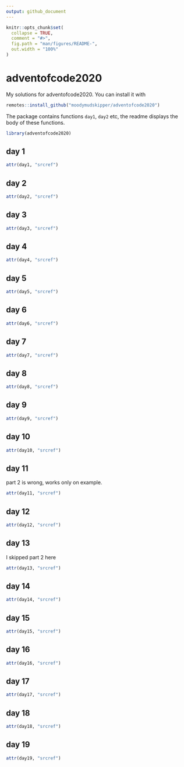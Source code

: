 ```yaml
---
output: github_document
---
```


<!-- README.md is generated from README.Rmd. Please edit that file -->

```r
knitr::opts_chunk$set(
  collapse = TRUE,
  comment = "#>",
  fig.path = "man/figures/README-",
  out.width = "100%"
)
```

# adventofcode2020

My solutions for adventofcode2020. You can install it with

```r
remotes::install_github("moodymudskipper/adventofcode2020")
```

The package contains functions `day1`, `day2` etc, the readme displays the
body of these functions.

```r
library(adventofcode2020)
```


## day 1

```r
attr(day1, "srcref")
```

## day 2

```r
attr(day2, "srcref")
```

## day 3

```r
attr(day3, "srcref")
```

## day 4

```r
attr(day4, "srcref")
```

## day 5

```r
attr(day5, "srcref")
```

## day 6

```r
attr(day6, "srcref")
```

## day 7

```r
attr(day7, "srcref")
```

## day 8

```r
attr(day8, "srcref")
```

## day 9

```r
attr(day9, "srcref")
```

## day 10

```r
attr(day10, "srcref")
```

## day 11

part 2 is wrong, works only on example.

```r
attr(day11, "srcref")
```

## day 12

```r
attr(day12, "srcref")
```

## day 13

I skipped part 2 here

```r
attr(day13, "srcref")
```

## day 14

```r
attr(day14, "srcref")
```

## day 15

```r
attr(day15, "srcref")
```

## day 16

```r
attr(day16, "srcref")
```

## day 17

```r
attr(day17, "srcref")
```

## day 18

```r
attr(day18, "srcref")
```

## day 19

```r
attr(day19, "srcref")
```
